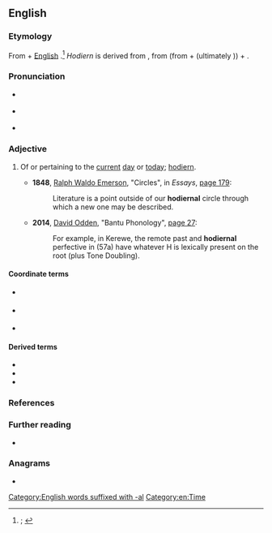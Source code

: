 ==English==
{{was wotd|2020|June|28}}

===Etymology===
{{PIE root|en|dyew}}
From {{m|en|hodiern|t=of this day, present-day}} + [[w:English language|English]] {{m|en|-al|pos=suffix forming {{glossary|adjective}}s}}.<ref>{{R:OED Online|pos=adj|id=87548|date=1899|nodot=1}}; {{R:Lexico|pos=adj}}</ref> ''Hodiern'' is derived from {{der|en|la|hodiernus|t=of today, today’s; present, present-day; actual}}, from {{m|la|hodiē|t=today}} (from {{m|la|hōc|t=this (thing)}} + {{m|la|diēs|diē|day}} (ultimately {{der|en|ine-pro|*dyew-|t=to be bright; heaven, sky}})) + {{m|la|-rnus|pos=suffix forming adjectives}}.

===Pronunciation===
* {{a|RP}} {{IPA|en|/həʊdiˈɜːnl̩/|/hɒ-/}}
* {{a|GA}} {{IPA|en|/hoʊdiˈɝnəl/|/hɑ-/}}
* {{hyphenation|en|ho|di|ern|al}}

===Adjective===
{{en-adj|-}}

# {{lb|en|archaic|or|literary|rare|outside|grammar}} Of or pertaining to the [[current#Adjective|current]] [[day]] or [[today]]; [[hodiern]].
#* '''1848''', [[w:Ralph Waldo Emerson|Ralph Waldo Emerson]], "Circles", in ''Essays'', [http://books.google.com/books?id=1CQEAAAAQAAJ&pg=PA179 page 179]:
#*: Literature is a point outside of our '''hodiernal''' circle through which a new one may be described.
#* '''2014''', [[w:David Odden|David Odden]], "Bantu Phonology", [https://chalk.uchicago.edu/bbcswebdav/pid-2379711-dt-content-rid-4793894_1/courses/2014.04.2603786001/BantuPhonology.pdf page 27]:
#*: For example, in Kerewe, the remote past and '''hodiernal''' perfective in (57a) have whatever H is lexically present on the root (plus Tone Doubling).

====Coordinate terms====
* {{l|en|crastinal}} {{qualifier|rare}}
* {{l|en|hesternal}} {{qualifier|archaic or literary|rare outside grammar}}
* {{l|en|nudiustertian}} {{qualifier|obsolete|rare}}

====Derived terms====
* {{l|en|hodiernally}}
* {{l|en|hodiernal tense}}
* {{l|en|prehodiernal}}

===References===
<references />

===Further reading===
* {{pedia|hodiernal tense}}

===Anagrams===
* {{anagrams|en|a=adehilnor|Holderian}}

[[Category:English words suffixed with -al]]
[[Category:en:Time]]